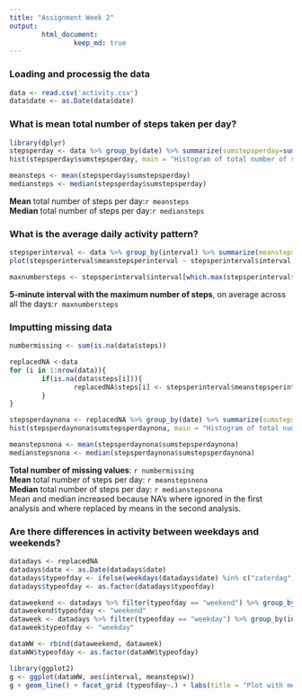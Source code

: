 ```yaml
---
title: "Assignment Week 2"
output: 
        html_document:
                keep_md: true
---
```


### Loading and processig the data
```r
data <- read.csv('activity.csv')
data$date <- as.Date(data$date)
```

### What is mean total number of steps taken per day?
```r
library(dplyr) 
stepsperday <- data %>% group_by(date) %>% summarize(sumstepsperday=sum(steps, na.rm = TRUE))
hist(stepsperday$sumstepsperday, main = "Histogram of total number of steps per day", xlab = "Steps per day")

meansteps <- mean(stepsperday$sumstepsperday)
mediansteps <- median(stepsperday$sumstepsperday)
```
**Mean** total number of steps per day:`r meansteps`  
**Median** total number of steps per day:`r mediansteps`  

### What is the average daily activity pattern?
```r
stepsperinterval <- data %>% group_by(interval) %>% summarize(meanstepsperinterval=mean(steps, na.rm = TRUE))
plot(stepsperinterval$meanstepsperinterval ~ stepsperinterval$interval, type="l", main = "Time series plot with mean number of steps per interval", xlab="Intervals", ylab="Mean number of steps")

maxnumbersteps <- stepsperinterval$interval[which.max(stepsperinterval$meanstepsperinterval)]
```
**5-minute interval with the maximum number of steps**, on average across all the days:`r maxnumbersteps`

### Imputting missing data
```r
numbermissing <- sum(is.na(data$steps))

replacedNA <-data 
for (i in 1:nrow(data)){
        if(is.na(data$steps[i])){
                replacedNA$steps[i] <- stepsperinterval$meanstepsperinterval[replacedNA$interval[i] == stepsperinterval$interval]
        }
}

stepsperdaynona <- replacedNA %>% group_by(date) %>% summarize(sumstepsperdaynona=sum(steps))
hist(stepsperdaynona$sumstepsperdaynona, main = "Histogram of total number of steps per day", xlab = "Steps per day")

meanstepsnona <- mean(stepsperdaynona$sumstepsperdaynona)
medianstepsnona <- median(stepsperdaynona$sumstepsperdaynona)
```
**Total number of missing values**: `r numbermissing`  
**Mean** total number of steps per day: `r meanstepsnona`  
**Median** total number of steps per day: `r medianstepsnona`  
Mean and median increased because NA's where ignored in the first analysis and where replaced by means in the second analysis.

### Are there differences in activity between weekdays and weekends?
```r
datadays <- replacedNA 
datadays$date <- as.Date(datadays$date)
datadays$typeofday <- ifelse(weekdays(datadays$date) %in% c("zaterdag", "zondag"), "weekend", "weekday")
datadays$typeofday <- as.factor(datadays$typeofday)

dataweekend <- datadays %>% filter(typeofday == "weekend") %>% group_by(interval) %>% summarize(meanstepsw = mean(steps))
dataweekend$typeofday <- "weekend"
dataweek <- datadays %>% filter(typeofday == "weekday") %>% group_by(interval) %>% summarise(meanstepsw = mean(steps))
dataweek$typeofday <- "weekday"

dataWW <- rbind(dataweekend, dataweek)
dataWW$typeofday <- as.factor(dataWW$typeofday)

library(ggplot2)
g <- ggplot(dataWW, aes(interval, meanstepsw))
g + geom_line() + facet_grid (typeofday~.) + labs(title = "Plot with mean number of steps per interval during weekdays or weekenddays", x = "Intervals", y = "Mean number of steps")
```